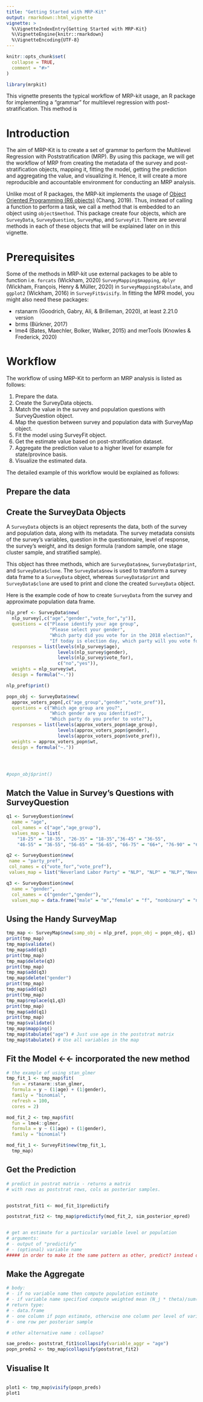 ```yaml
---
title: "Getting Started with MRP-Kit"
output: rmarkdown::html_vignette
vignette: >
  %\VignetteIndexEntry{Getting Started with MRP-Kit}
  %\VignetteEngine{knitr::rmarkdown}
  %\VignetteEncoding{UTF-8}
---
```



```r
knitr::opts_chunk$set(
  collapse = TRUE,
  comment = "#>"
)
```

```r
library(mrpkit)
```

This vignette presents the typical workflow of MRP-kit usage, an R package for implementing a "grammar" for multilevel regression with post-stratification. This method is  


# Introduction

The aim of MRP-Kit is to create a set of grammar to perform the Multilevel Regression with Poststratification (MRP). By using this package, we will get the workflow of MRP from creating the metadata of the survey and post-stratification objects, mapping it, fitting the model, getting the prediction and aggregating the value, and visualizing it. Hence, it will create a more reproducible and accountable environment for conducting an MRP analysis. 

Unlike most of R packages, the MRP-kit implements the usage of [Object Oriented Programming (R6 objects)](https://adv-r.hadley.nz/r6.html) (Chang, 2019). Thus, instead of calling a function to perform a task, we call a method that is embedded to an object using `object$method`. This package create four objects, which are `SurveyData`, `SurveyQuestion`, `SurveyMap`, and `SurveyFit`. There are several methods in each of these objects that will be explained later on in this vignette.   


# Prerequisites

Some of the methods in MRP-kit use external packages to be able to function i.e. `forcats` (Wickham, 2020) `SurveyMapping$mapping`, `dplyr` (Wickham, François, Henry & Müller, 2020) in  `SurveyMapping$tabulate`, and `ggplot2` (Wickham, 2016) in `SurveyFit$visify`. In fitting the MPR model, you might also need these packages:

- rstanarm (Goodrich, Gabry, Ali, & Brilleman, 2020), at least 2.21.0 version
- brms (Bürkner, 2017)
- lme4 (Bates, Maechler, Bolker, Walker, 2015) and merTools (Knowles & Frederick, 2020)

# Workflow

The workflow of using MRP-Kit to perform an MRP analysis is listed as follows:

1. Prepare the data.
2. Create the SurveyData objects.
3. Match the value in the survey and population questions with SurveyQuestion object.
4. Map the question between survey and population data with SurveyMap object.
5. Fit the model using SurveyFit object.
6. Get the estimate value based on post-stratification dataset.
7. Aggregate the prediction value to a higher level for example for state/province basis. 
8. Visualize the estimated data. 

The detailed example of this workflow would be explained as follows:

## Prepare the data


## Create the SurveyData Objects 

A `SurveyData` objects is an object represents the data, both of the survey and population data, along with its metadata. The survey metadata consists of the survey's variables, question in the questionnaire, level of response, the survey's weight, and its design formula (random sample, one stage cluster sample, and stratified sample).

This object has three methods, which are `SurveyData$new`, `SurveyData$print`, and `SurveyData$clone`. The `SurveyData$new` is used to transform a survey data frame to a `SurveyData` object, whereas `SurveyData$print` and `SurveyData$clone` are used to print and clone the created `SurveyData` object. 

Here is the example code of how to create `SurveyData` from the survey and approximate population data frame. 

```r
nlp_pref <- SurveyData$new(
  nlp_survey[,c("age","gender","vote_for","y")],
  questions = c("Please identify your age group",
                "Please select your gender",
                "Which party did you vote for in the 2018 election?",
                "If today is election day, which party will you vote for?"),
  responses = list(levels(nlp_survey$age),
                   levels(nlp_survey$gender),
                   levels(nlp_survey$vote_for),
                   c("no","yes")),
  weights = nlp_survey$wt,
  design = formula("~."))

nlp_pref$print()
```


```r
popn_obj <- SurveyData$new(
  approx_voters_popn[,c("age_group","gender","vote_pref")],
  questions = c("Which age group are you?",
                "Which gender are you identified?",
                "Which party do you prefer to vote?"),
  responses = list(levels(approx_voters_popn$age_group),
                   levels(approx_voters_popn$gender),
                   levels(approx_voters_popn$vote_pref)),
  weights = approx_voters_popn$wt,
  design = formula("~."))




#popn_obj$print() 
```


## Match the Value in Survey's Questions with SurveyQuestion

```r
q1 <- SurveyQuestion$new(
  name = "age",
  col_names = c("age","age_group"),
  values_map = list(
    "18-25" = "18-35", "26-35" = "18-35","36-45" = "36-55",
    "46-55" = "36-55", "56-65" = "56-65", "66-75" = "66+", "76-90" = "66+"))

q2 <- SurveyQuestion$new(
 name = "party_pref",
 col_names = c("vote_for","vote_pref"),
 values_map = list("Neverland Labor Party" = "NLP", "NLP" = "NLP","Neverland Democrats" = "The Democrats","The Democrats" = "The Democrats"))

q3 <- SurveyQuestion$new(
  name = "gender",
  col_names = c("gender","gender"),
  values_map = data.frame("male" = "m","female" = "f", "nonbinary" = "nb"))
```


## Using the Handy SurveyMap

```r
tmp_map <- SurveyMap$new(samp_obj = nlp_pref, popn_obj = popn_obj, q1)
print(tmp_map)
tmp_map$validate()
tmp_map$add(q3)
print(tmp_map)
tmp_map$delete(q3)
print(tmp_map)
tmp_map$add(q3)
tmp_map$delete("gender")
print(tmp_map)
tmp_map$add(q2)
print(tmp_map)
tmp_map$replace(q1,q3)
print(tmp_map)
tmp_map$add(q1)
print(tmp_map)
tmp_map$validate()
tmp_map$mapping()
tmp_map$tabulate("age") # Just use age in the poststrat matrix
tmp_map$tabulate() # Use all variables in the map
```



## Fit the Model <-<- incorporated the new method 


```r
# the example of using stan_glmer
tmp_fit_1 <- tmp_map$fit(
  fun = rstanarm::stan_glmer,
  formula = y ~ (1|age) + (1|gender),
  family = "binomial",
  refresh = 100,
  cores = 2)

mod_fit_2 <- tmp_map$fit(
  fun = lme4::glmer,
  formula = y ~ (1|age) + (1|gender),
  family = "binomial")
```

```r
mod_fit_1 <- SurveyFit$new(tmp_fit_1,
  tmp_map)
```



## Get the Prediction 

```r
# predict in postrat matrix - returns a matrix
# with rows as poststrat rows, cols as posterior samples.


poststrat_fit1 <- mod_fit_1$predictify

poststrat_fit2 <- tmp_map$predictify(mod_fit_2, sim_posterior_epred)


# get an estimate for a particular variable level or population
# arguments:
# - output of "predictify"
# - (optional) variable name
##### in order to make it the same pattern as other, predict? instead of predictify?

```


## Make the Aggregate

```r
# body:
# - if no variable name then compute population estimate
# - if variable name specified compute weighted mean (N_j * theta)/sum(N_j)
# return type:
# - data.frame
# - one column if popn estimate, otherwise one column per level of variable
# - one row per posterior sample

# other alternative name : collapse?

sae_preds<- poststrat_fit1$collapsify(variable_aggr = "age")
popn_preds2 <- tmp_map$collapsify(poststrat_fit2)

```


## Visualise It

```r
```


```r
plot1 <- tmp_map$visify(popn_preds)
plot1
```

